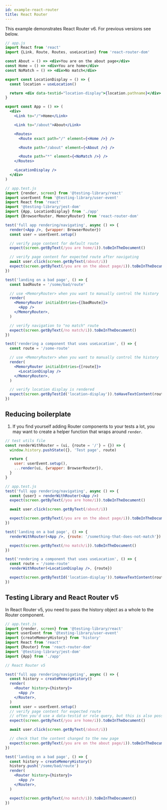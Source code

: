 ```yaml
---
id: example-react-router
title: React Router
---
```


This example demonstrates React Router v6. For previous versions see below.

```jsx
// app.js
import React from 'react'
import {Link, Route, Routes, useLocation} from 'react-router-dom'

const About = () => <div>You are on the about page</div>
const Home = () => <div>You are home</div>
const NoMatch = () => <div>No match</div>

export const LocationDisplay = () => {
  const location = useLocation()

  return <div data-testid="location-display">{location.pathname}</div>
}

export const App = () => (
  <div>
    <Link to="/">Home</Link>

    <Link to="/about">About</Link>

    <Routes>
      <Route exact path="/" element={<Home />} />

      <Route path="/about" element={<About />} />

      <Route path="*" element={<NoMatch />} />
    </Routes>

    <LocationDisplay />
  </div>
)
```

```jsx
// app.test.js
import {render, screen} from '@testing-library/react'
import userEvent from '@testing-library/user-event'
import React from 'react'
import '@testing-library/jest-dom'
import {App, LocationDisplay} from './app'
import {BrowserRouter, MemoryRouter} from 'react-router-dom'

test('full app rendering/navigating', async () => {
  render(<App />, {wrapper: BrowserRouter})
  const user = userEvent.setup()

  // verify page content for default route
  expect(screen.getByText(/you are home/i)).toBeInTheDocument()

  // verify page content for expected route after navigating
  await user.click(screen.getByText(/about/i))
  expect(screen.getByText(/you are on the about page/i)).toBeInTheDocument()
})

test('landing on a bad page', () => {
  const badRoute = '/some/bad/route'

  // use <MemoryRouter> when you want to manually control the history
  render(
    <MemoryRouter initialEntries={[badRoute]}>
      <App />
    </MemoryRouter>,
  )

  // verify navigation to "no match" route
  expect(screen.getByText(/no match/i)).toBeInTheDocument()
})

test('rendering a component that uses useLocation', () => {
  const route = '/some-route'

  // use <MemoryRouter> when you want to manually control the history
  render(
    <MemoryRouter initialEntries={[route]}>
      <LocationDisplay />
    </MemoryRouter>,
  )

  // verify location display is rendered
  expect(screen.getByTestId('location-display')).toHaveTextContent(route)
})
```

## Reducing boilerplate

1. If you find yourself adding Router components to your tests a lot, you may
   want to create a helper function that wraps around `render`.

```jsx
// test utils file
const renderWithRouter = (ui, {route = '/'} = {}) => {
  window.history.pushState({}, 'Test page', route)

  return {
    user: userEvent.setup(),
    ...render(ui, {wrapper: BrowserRouter}),
  }
}
```

```jsx
// app.test.js
test('full app rendering/navigating', async () => {
  const {user} = renderWithRouter(<App />)
  expect(screen.getByText(/you are home/i)).toBeInTheDocument()

  await user.click(screen.getByText(/about/i))

  expect(screen.getByText(/you are on the about page/i)).toBeInTheDocument()
})

test('landing on a bad page', () => {
  renderWithRouter(<App />, {route: '/something-that-does-not-match'})

  expect(screen.getByText(/no match/i)).toBeInTheDocument()
})

test('rendering a component that uses useLocation', () => {
  const route = '/some-route'
  renderWithRouter(<LocationDisplay />, {route})

  expect(screen.getByTestId('location-display')).toHaveTextContent(route)
})
```

## Testing Library and React Router v5

In React Router v5, you need to pass the history object as a whole to the Router
component.

```jsx
// app.test.js
import {render, screen} from '@testing-library/react'
import userEvent from '@testing-library/user-event'
import {createMemoryHistory} from 'history'
import React from 'react'
import {Router} from 'react-router-dom'
import '@testing-library/jest-dom'
import {App} from './app'

// React Router v5

test('full app rendering/navigating', async () => {
  const history = createMemoryHistory()
  render(
    <Router history={history}>
      <App />
    </Router>,
  )
  const user = userEvent.setup()
  // verify page content for expected route
  // often you'd use a data-testid or role query, but this is also possible
  expect(screen.getByText(/you are home/i)).toBeInTheDocument()

  await user.click(screen.getByText(/about/i))

  // check that the content changed to the new page
  expect(screen.getByText(/you are on the about page/i)).toBeInTheDocument()
})

test('landing on a bad page', () => {
  const history = createMemoryHistory()
  history.push('/some/bad/route')
  render(
    <Router history={history}>
      <App />
    </Router>,
  )

  expect(screen.getByText(/no match/i)).toBeInTheDocument()
})
```
